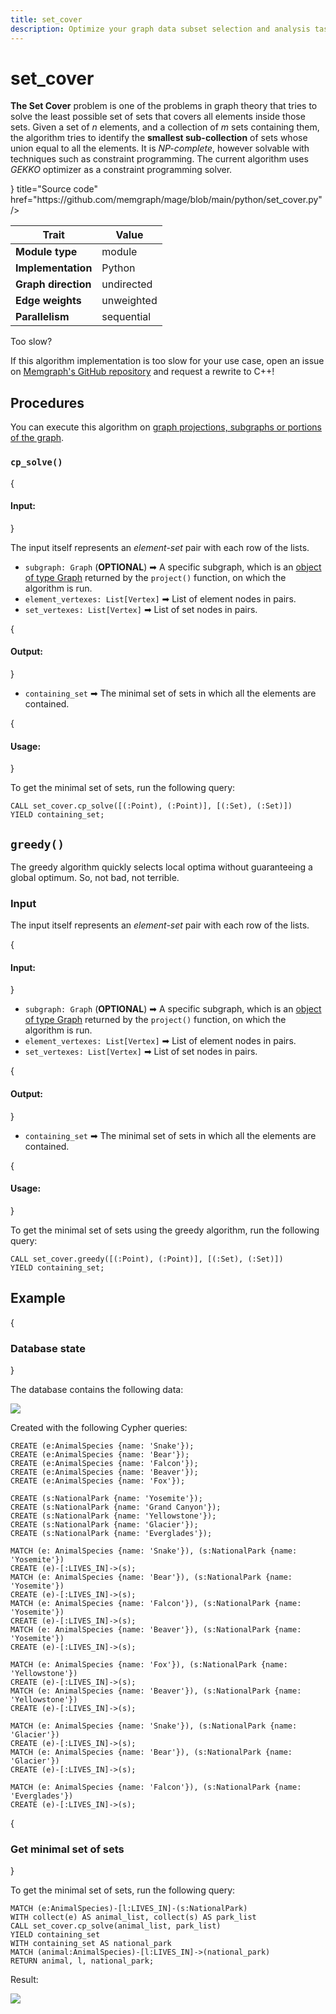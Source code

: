 ```yaml
---
title: set_cover
description: Optimize your graph data subset selection and analysis tasks with Memgraph's set_cover algorithm. Access detailed documentation and expert instructions to learn how to apply set_cover for more graphs.
---
```



# set_cover

**The Set Cover** problem is one of the problems in graph theory that tries to
solve the least possible set of sets that covers all elements inside those sets.
Given a set of *n* elements, and a collection of *m* sets containing them, the
algorithm tries to identify the **smallest sub-collection** of sets whose union
equal to all the elements. It is *NP-complete*, however solvable with techniques
such as constraint programming. The current algorithm uses *GEKKO* optimizer as
a constraint programming solver.

<Cards>
  <Card
    icon={<GitHub />}
    title="Source code"
    href="https://github.com/memgraph/mage/blob/main/python/set_cover.py"
  />
</Cards>

| Trait               | Value      |
| ------------------- | ---------- |
| **Module type**     | module     |
| **Implementation**  | Python     |
| **Graph direction** | undirected |
| **Edge weights**    | unweighted |
| **Parallelism**     | sequential |

<Callout type="info"> 

Too slow?

If this algorithm implementation is too slow for your use case, open an issue on [Memgraph's GitHub repository](https://github.com/memgraph/memgraph/issues) and request a rewrite to C++!

</Callout>

## Procedures

<Callout type="info">

You can execute this algorithm on [graph projections, subgraphs or portions of the graph](/advanced-algorithms/run-algorithms#run-procedures-on-subgraph).

</Callout>

### `cp_solve()`

{<h4> Input: </h4>}

The input itself represents an *element-set* pair with each row of the lists.

- `subgraph: Graph` (**OPTIONAL**) ➡ A specific subgraph, which is an [object of type Graph](/advanced-algorithms/run-algorithms#run-procedures-on-subgraph) returned by the `project()` function, on which the algorithm is run.
- `element_vertexes: List[Vertex]` ➡ List of element nodes in pairs.
- `set_vertexes: List[Vertex]` ➡ List of set nodes in pairs.

{<h4> Output: </h4>}

- `containing_set` ➡ The minimal set of sets in which all the elements are contained.

{<h4> Usage: </h4>}

To get the minimal set of sets, run the following query:

```cypher
CALL set_cover.cp_solve([(:Point), (:Point)], [(:Set), (:Set)])
YIELD containing_set;
```

## `greedy()`

The greedy algorithm quickly selects local optima without guaranteeing a global
optimum. So, not bad, not terrible.

### Input

The input itself represents an *element-set* pair with each row of the lists.

{<h4> Input: </h4>}

- `subgraph: Graph` (**OPTIONAL**) ➡ A specific subgraph, which is an [object of type Graph](/advanced-algorithms/run-algorithms#run-procedures-on-subgraph) returned by the `project()` function, on which the algorithm is run.
- `element_vertexes: List[Vertex]` ➡ List of element nodes in pairs.
- `set_vertexes: List[Vertex]` ➡ List of set nodes in pairs.

{<h4> Output: </h4>}

- `containing_set` ➡ The minimal set of sets in which all the elements are contained.

{<h4> Usage: </h4>}

To get the minimal set of sets using the greedy algorithm, run the following query:

```cypher
CALL set_cover.greedy([(:Point), (:Point)], [(:Set), (:Set)])
YIELD containing_set;
```

## Example

<Steps>

{<h3> Database state </h3>} 

The database contains the following data: 

![](/pages/advanced-algorithms/available-algorithms/set_cover/set-cover-1.png)

Created with the following Cypher queries:

```cypher
CREATE (e:AnimalSpecies {name: 'Snake'});
CREATE (e:AnimalSpecies {name: 'Bear'});
CREATE (e:AnimalSpecies {name: 'Falcon'});
CREATE (e:AnimalSpecies {name: 'Beaver'});
CREATE (e:AnimalSpecies {name: 'Fox'});

CREATE (s:NationalPark {name: 'Yosemite'});
CREATE (s:NationalPark {name: 'Grand Canyon'});
CREATE (s:NationalPark {name: 'Yellowstone'});
CREATE (s:NationalPark {name: 'Glacier'});
CREATE (s:NationalPark {name: 'Everglades'});

MATCH (e: AnimalSpecies {name: 'Snake'}), (s:NationalPark {name: 'Yosemite'})
CREATE (e)-[:LIVES_IN]->(s);
MATCH (e: AnimalSpecies {name: 'Bear'}), (s:NationalPark {name: 'Yosemite'})
CREATE (e)-[:LIVES_IN]->(s);
MATCH (e: AnimalSpecies {name: 'Falcon'}), (s:NationalPark {name: 'Yosemite'})
CREATE (e)-[:LIVES_IN]->(s);
MATCH (e: AnimalSpecies {name: 'Beaver'}), (s:NationalPark {name: 'Yosemite'})
CREATE (e)-[:LIVES_IN]->(s);

MATCH (e: AnimalSpecies {name: 'Fox'}), (s:NationalPark {name: 'Yellowstone'})
CREATE (e)-[:LIVES_IN]->(s);
MATCH (e: AnimalSpecies {name: 'Beaver'}), (s:NationalPark {name: 'Yellowstone'})
CREATE (e)-[:LIVES_IN]->(s);

MATCH (e: AnimalSpecies {name: 'Snake'}), (s:NationalPark {name: 'Glacier'})
CREATE (e)-[:LIVES_IN]->(s);
MATCH (e: AnimalSpecies {name: 'Bear'}), (s:NationalPark {name: 'Glacier'})
CREATE (e)-[:LIVES_IN]->(s);

MATCH (e: AnimalSpecies {name: 'Falcon'}), (s:NationalPark {name: 'Everglades'})
CREATE (e)-[:LIVES_IN]->(s);
```

{<h3> Get minimal set of sets </h3>} 

To get the minimal set of sets, run the following query:

```cypher
MATCH (e:AnimalSpecies)-[l:LIVES_IN]-(s:NationalPark)
WITH collect(e) AS animal_list, collect(s) AS park_list
CALL set_cover.cp_solve(animal_list, park_list)
YIELD containing_set
WITH containing_set AS national_park
MATCH (animal:AnimalSpecies)-[l:LIVES_IN]->(national_park)
RETURN animal, l, national_park;
```

Result:

![](/pages/advanced-algorithms/available-algorithms/set_cover/set-cover-2.png)

</Steps>